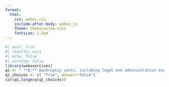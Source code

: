 ```yaml
---
format:
  html:
    css: webex.css
    include-after-body: webex.js
    theme: themecustom.scss
    fontsize: 1.5em
---
```

```r
#| eval: true
#| results: asis
#| echo: false
#| warning: false
library(webexercises)
q1 <- " **Q:** Bankruptcy costs, including legal and administrative expenses, are typically lower for larger firms due to their financial strength."
q1_choices <- c( "True", answer="False")
cat(q1,longmcq(q1_choices))
```

